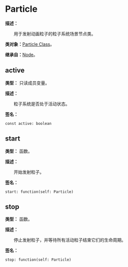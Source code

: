 
# Particle

**描述：**

&emsp;&emsp;用于发射动画粒子的粒子系统场景节点类。

**类对象：**[Particle Class](/docs/api/Class%20Object/Particle)。

**继承自：**[Node](/docs/api/Class/Node)。

## active

**类型：** 只读成员变量。

**描述：**

&emsp;&emsp;粒子系统是否处于活动状态。

**签名：**
```tl
const active: boolean
```

## start

**类型：** 函数。

**描述：**

&emsp;&emsp;开始发射粒子。

**签名：**
```tl
start: function(self: Particle)
```

## stop

**类型：** 函数。

**描述：**

&emsp;&emsp;停止发射粒子，并等待所有活动粒子结束它们的生命周期。

**签名：**
```tl
stop: function(self: Particle)
```